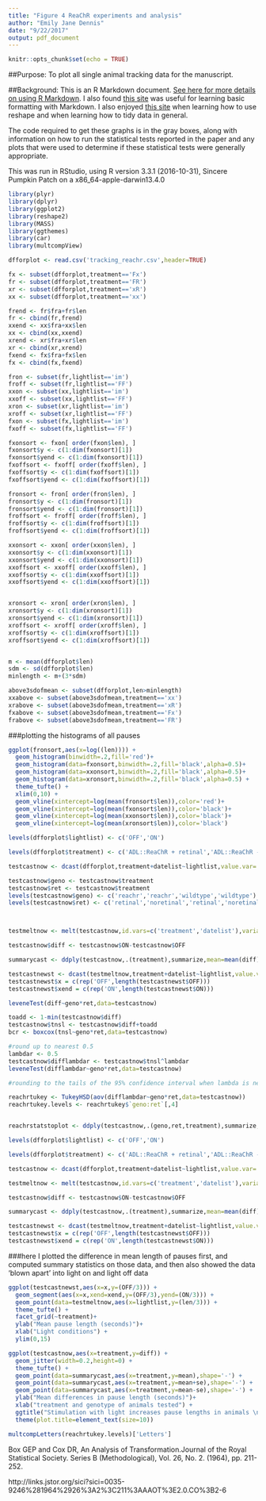 ```yaml
---
title: "Figure 4 ReaChR experiments and analysis"
author: "Emily Jane Dennis"
date: "9/22/2017"
output: pdf_document
---
```


```r
knitr::opts_chunk$set(echo = TRUE)
```

##Purpose:
To plot all single animal tracking data for the manuscript.

##Background:
This is an R Markdown document. [See here for more details on using R Markdown](http://rmarkdown.rstudio.com). I also found [this site](http://rmarkdown.rstudio.com/authoring_basics.html ) was useful for learning basic formatting with Markdown. I also enjoyed [this site](http://seananderson.ca/2013/10/19/reshape.html) when learning how to use reshape and when learning how to tidy data in general.

The code required to get these graphs is in the gray boxes, along with information on how to run the statistical tests reported in the paper and any plots that were used to determine if these statistical tests were generally appropriate.

This was run in RStudio, using R version 3.3.1 (2016-10-31), Sincere Pumpkin Patch on a x86_64-apple-darwin13.4.0


```r

library(plyr)
library(dplyr)
library(ggplot2)
library(reshape2)
library(MASS)
library(ggthemes)
library(car)
library(multcompView)

```



```r

dfforplot <- read.csv('tracking_reachr.csv',header=TRUE)

```


```r


fx <- subset(dfforplot,treatment=='Fx')
fr <- subset(dfforplot,treatment=='FR')
xr <- subset(dfforplot,treatment=='xR')
xx <- subset(dfforplot,treatment=='xx')

frend <- fr$fra+fr$len
fr <- cbind(fr,frend)
xxend <- xx$fra+xx$len
xx <- cbind(xx,xxend)
xrend <- xr$fra+xr$len
xr <- cbind(xr,xrend)
fxend <- fx$fra+fx$len
fx <- cbind(fx,fxend)

fron <- subset(fr,lightlist=='im')
froff <- subset(fr,lightlist=='FF')
xxon <- subset(xx,lightlist=='im')
xxoff <- subset(xx,lightlist=='FF')
xron <- subset(xr,lightlist=='im')
xroff <- subset(xr,lightlist=='FF')
fxon <- subset(fx,lightlist=='im')
fxoff <- subset(fx,lightlist=='FF')

fxonsort <- fxon[ order(fxon$len), ]
fxonsort$y <- c(1:dim(fxonsort)[1])
fxonsort$yend <- c(1:dim(fxonsort)[1])
fxoffsort <- fxoff[ order(fxoff$len), ]
fxoffsort$y <- c(1:dim(fxoffsort)[1])
fxoffsort$yend <- c(1:dim(fxoffsort)[1])

fronsort <- fron[ order(fron$len), ]
fronsort$y <- c(1:dim(fronsort)[1])
fronsort$yend <- c(1:dim(fronsort)[1])
froffsort <- froff[ order(froff$len), ]
froffsort$y <- c(1:dim(froffsort)[1])
froffsort$yend <- c(1:dim(froffsort)[1])

xxonsort <- xxon[ order(xxon$len), ]
xxonsort$y <- c(1:dim(xxonsort)[1])
xxonsort$yend <- c(1:dim(xxonsort)[1])
xxoffsort <- xxoff[ order(xxoff$len), ]
xxoffsort$y <- c(1:dim(xxoffsort)[1])
xxoffsort$yend <- c(1:dim(xxoffsort)[1])


xronsort <- xron[ order(xron$len), ]
xronsort$y <- c(1:dim(xronsort)[1])
xronsort$yend <- c(1:dim(xronsort)[1])
xroffsort <- xroff[ order(xroff$len), ]
xroffsort$y <- c(1:dim(xroffsort)[1])
xroffsort$yend <- c(1:dim(xroffsort)[1])


m <- mean(dfforplot$len)
sdm <- sd(dfforplot$len)
minlength <- m+(3*sdm)

above3sdofmean <- subset(dfforplot,len>minlength)
xxabove <- subset(above3sdofmean,treatment=='xx')
xrabove <- subset(above3sdofmean,treatment=='xR')
fxabove <- subset(above3sdofmean,treatment=='Fx')
frabove <- subset(above3sdofmean,treatment=='FR')
```


###plotting the histograms of all pauses
```r

ggplot(fronsort,aes(x=log((len)))) + 
  geom_histogram(binwidth=.2,fill='red')+ 
  geom_histogram(data=fxonsort,binwidth=.2,fill='black',alpha=0.5)+ 
  geom_histogram(data=xxonsort,binwidth=.2,fill='black',alpha=0.5)+ 
  geom_histogram(data=xronsort,binwidth=.2,fill='black',alpha=0.5) +
  theme_tufte() + 
  xlim(0,10) + 
  geom_vline(xintercept=log(mean(fronsort$len)),color='red')+
  geom_vline(xintercept=log(mean(fxonsort$len)),color='black')+ 
  geom_vline(xintercept=log(mean(xxonsort$len)),color='black')+ 
  geom_vline(xintercept=log(mean(xronsort$len)),color='black')

```



```r

levels(dfforplot$lightlist) <- c('OFF','ON')

levels(dfforplot$treatment) <- c('ADL::ReaChR + retinal','ADL::ReaChR - retinal','wild type + retinal','wild type - retinal')

testcastnow <- dcast(dfforplot,treatment+datelist~lightlist,value.var='len',fun.aggregate=mean,na.rm=TRUE)

testcastnow$geno <- testcastnow$treatment
testcastnow$ret <- testcastnow$treatment
levels(testcastnow$geno) <- c('reachr','reachr','wildtype','wildtype')
levels(testcastnow$ret) <- c('retinal','noretinal','retinal','noretinal')



testmeltnow <- melt(testcastnow,id.vars=c('treatment','datelist'),variable.name='lightlist',value.name='len')

testcastnow$diff <- testcastnow$ON-testcastnow$OFF

summarycast <- ddply(testcastnow,.(treatment),summarize,mean=mean(diff),sd=sd(diff),N=length(diff),se=sd(diff)/(sqrt(N)),mep=mean+se,mem=mean-se)

testcastnewst <- dcast(testmeltnow,treatment+datelist~lightlist,value.var='len',fun.aggregate=mean,na.rm=TRUE)
testcastnewst$x = c(rep('OFF',length(testcastnewst$OFF)))
testcastnewst$xend = c(rep('ON',length(testcastnewst$ON)))
```

```r

leveneTest(diff~geno*ret,data=testcastnow)

toadd <- 1-min(testcastnow$diff)
testcastnow$tnsl <- testcastnow$diff+toadd
bcr <- boxcox(tnsl~geno*ret,data=testcastnow)

#round up to nearest 0.5
lambdar <- 0.5
testcastnow$difflambdar <- testcastnow$tnsl^lambdar
leveneTest(difflambdar~geno*ret,data=testcastnow)

#rounding to the tails of the 95% confidence interval when lambda is near 0 is 

reachrtukey <- TukeyHSD(aov(difflambdar~geno*ret,data=testcastnow))
reachrtukey.levels <- reachrtukey$`geno:ret`[,4]


reachrstatstoplot <- ddply(testcastnow,.(geno,ret,treatment),summarize,median=median(difflambdar),N=length(difflambdar),sd=sd(difflambdar),error=(qnorm(0.975)*sd/sqrt(N)),cim=median-error,cip=median+error)

```

```r

levels(dfforplot$lightlist) <- c('OFF','ON')

levels(dfforplot$treatment) <- c('ADL::ReaChR + retinal','ADL::ReaChR - retinal','wild type + retinal','wild type - retinal')

testcastnow <- dcast(dfforplot,treatment+datelist~lightlist,value.var='len',fun.aggregate=mean,na.rm=TRUE)

testmeltnow <- melt(testcastnow,id.vars=c('treatment','datelist'),variable.name='lightlist',value.name='len')

testcastnow$diff <- testcastnow$ON-testcastnow$OFF

summarycast <- ddply(testcastnow,.(treatment),summarize,mean=mean(diff),sd=sd(diff),N=length(diff),se=sd(diff)/(sqrt(N)),mep=mean+se,mem=mean-se)

testcastnewst <- dcast(testmeltnow,treatment+datelist~lightlist,value.var='len',fun.aggregate=mean,na.rm=TRUE)
testcastnewst$x = c(rep('OFF',length(testcastnewst$OFF)))
testcastnewst$xend = c(rep('ON',length(testcastnewst$ON)))
```


###here I plotted the difference in mean length of pauses first, and computed summary statistics on those data, and then also showed the data 'blown apart' into light on and light off data
```r

ggplot(testcastnewst,aes(x=x,y=(OFF/3))) + 
  geom_segment(aes(x=x,xend=xend,y=(OFF/3),yend=(ON/3))) +
  geom_point(data=testmeltnow,aes(x=lightlist,y=(len/3))) + 
  theme_tufte() + 
  facet_grid(~treatment)+ 
  ylab("Mean pause length (seconds)")+ 
  xlab("Light conditions") + 
  ylim(0,15)

ggplot(testcastnow,aes(x=treatment,y=diff)) + 
  geom_jitter(width=0.2,height=0) + 
  theme_tufte() + 
  geom_point(data=summarycast,aes(x=treatment,y=mean),shape='-') + 
  geom_point(data=summarycast,aes(x=treatment,y=mean+se),shape='-') + 
  geom_point(data=summarycast,aes(x=treatment,y=mean-se),shape='-') + 
  ylab("Mean differences in pause length (seconds)")+ 
  xlab("treatment and genotype of animals tested") + 
  ggtitle("Stimulation with light increases pause lengths in animals \n expressing ReaChR in ADL and fed retinal overnight ") + 
  theme(plot.title=element_text(size=10))

multcompLetters(reachrtukey.levels)['Letters']

```

Box GEP and Cox DR, An Analysis of Transformation.Journal of the Royal Statistical Society. Series B (Methodological), Vol. 26, No. 2. (1964), pp.
211-252.

http://links.jstor.org/sici?sici=0035-9246%281964%2926%3A2%3C211%3AAAOT%3E2.0.CO%3B2-6





